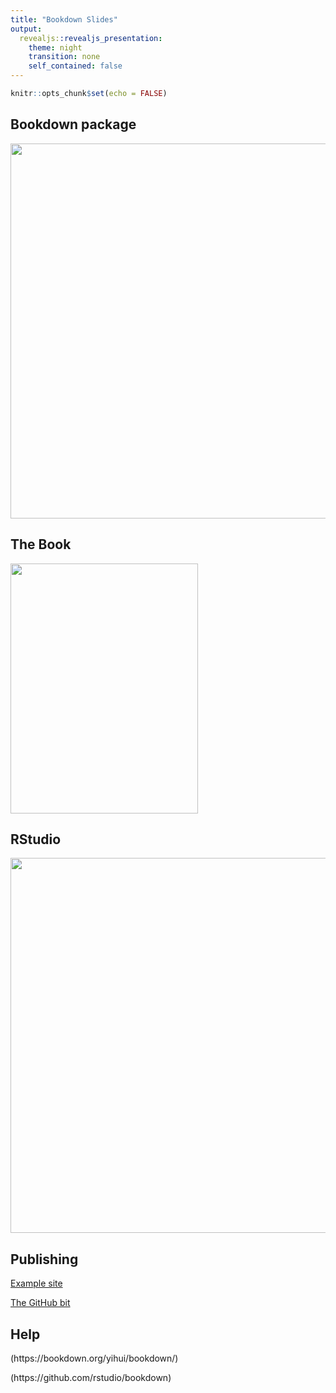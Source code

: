 ```yaml
---
title: "Bookdown Slides"
output: 
  revealjs::revealjs_presentation:
    theme: night
    transition: none
    self_contained: false
---
```


```r
knitr::opts_chunk$set(echo = FALSE)
```

## Bookdown package

<img src="images/bookdown_website.png" height="600px" />

## The Book

<img src="images/bookdown_book.png" height="400px" width="300px" />

## RStudio

<img src="images/bookdown_rstudio.png" height="600px"  />

## Publishing

[Example site](https://ianhandel.github.io/plotting-with-r/building.html)

[The GitHub bit](https://github.com/ianhandel/plotting-with-r)

## Help

(https://bookdown.org/yihui/bookdown/)

(https://github.com/rstudio/bookdown)